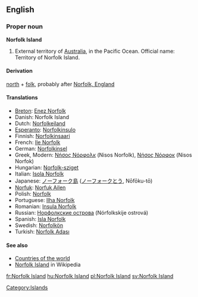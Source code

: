 ==English==
{{wikipedia}}
===Proper noun===
'''Norfolk Island'''
# External territory of [[Australia]], in the Pacific Ocean. Official name: Territory of Norfolk Island.

====Derivation====
[[north]] + [[folk]], probably after [[w:Norfolk, England|Norfolk, England]]

====Translations====
*[[Breton]]: [[Enez Norfolk]]
*Danish: Norfolk Island
*Dutch: [[Norfolkeiland]]
*[[Esperanto]]: [[Norfolkinsulo]]
*Finnish: [[Norfolkinsaari]]
*French: [[Ile Norfolk]]
*German: [[Norfolkinsel]]
*Greek, Modern: [[Νήσος Νόρφολκ]] (Nisos Norfolk), [[Νήσος Νόρφοκ]] (Nisos Norfok)
*Hungarian: [[Norfolk-sziget]]
*Italian: [[Isola Norfolk]]
*Japanese: [[ノーフォーク島]] ([[ノーフォーク]][[とう]], Nōfōku-tō)
*[[Norfuk]]: [[Norfuk Ailen]]
*Polish: [[Norfolk]]
*Portuguese: [[Ilha Norfolk]]
*Romanian: [[Insula Norfolk]]
*Russian: [[Норфолкские острова]] (Nórfolkskije ostrová)
*Spanish: [[Isla Norfolk]]
*Swedish: [[Norfolkön]]
*Turkish: [[Norfolk Adası]]

====See also====
*[[Countries of the world]]
*[[w:Norfolk Island|Norfolk Island]] in Wikipedia

[[Category:Islands]]

[[fr:Norfolk Island]]
[[hu:Norfolk Island]]
[[pl:Norfolk Island]]
[[sv:Norfolk Island]]